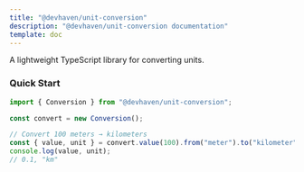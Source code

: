 ```yaml
---
title: "@devhaven/unit-conversion"
description: "@devhaven/unit-conversion documentation"
template: doc
---
```


A lightweight TypeScript library for converting units.

### Quick Start

```ts
import { Conversion } from "@devhaven/unit-conversion";

const convert = new Conversion();

// Convert 100 meters → kilometers
const { value, unit } = convert.value(100).from("meter").to("kilometer");
console.log(value, unit);
// 0.1, "km"
```
